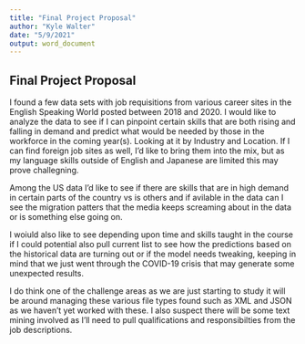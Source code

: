 ---
title: "Final Project Proposal"
author: "Kyle Walter"
date: "5/9/2021"
output: word_document
---

## Final Project Proposal

I found a few data sets with job requisitions from various career sites in the English Speaking World posted between 2018 and 2020. I would like to analyze the data to see if I can pinpoint certain skills that are both rising and falling in demand and predict what would be needed by those in the workforce in the coming year(s). Looking at it by Industry and Location. If I can find foreign job sites as well, I'd like to bring them into the mix, but as my language skills outside of English and Japanese are limited this may prove challegning.

Among the US data I'd like to see if there are skills that are in high demand in certain parts of the country vs is others and if avilable in the data can I see the migration patters that the media keeps screaming about in the data or is something else going on.

I woiuld also like to see depending upon time and skills taught in the course if I could potential also pull current list to see how the predictions based on the historical data are turning out or if the model needs tweaking, keeping in mind that we just went through the COVID-19 crisis that may generate some unexpected results.

I do think one of the challenge areas as we are just starting to study it will be around managing these various file types found such as XML and JSON as we haven't yet worked with these. I also suspect there will be some text mining involved as I'll need to pull qualifications and responsibilties from the job descriptions.